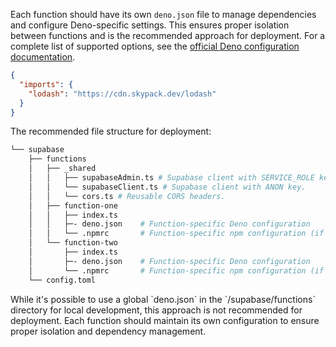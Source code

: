 Each function should have its own `deno.json` file to manage dependencies and configure Deno-specific settings. This ensures proper isolation between functions and is the recommended approach for deployment. For a complete list of supported options, see the [official Deno configuration documentation](https://docs.deno.com/runtime/manual/getting_started/configuration_file).

```json supabase/functions/my-function/deno.json
{
  "imports": {
    "lodash": "https://cdn.skypack.dev/lodash"
  }
}
```

The recommended file structure for deployment:

```bash
└── supabase
    ├── functions
    │   ├── _shared
    │   │   ├── supabaseAdmin.ts # Supabase client with SERVICE_ROLE key.
    │   │   └── supabaseClient.ts # Supabase client with ANON key.
    │   │   └── cors.ts # Reusable CORS headers.
    │   ├── function-one
    │   │   ├── index.ts
    │   │   ├─- deno.json    # Function-specific Deno configuration
    │   │   └── .npmrc       # Function-specific npm configuration (if needed)
    │   └── function-two
    │       ├── index.ts
    │       ├─- deno.json    # Function-specific Deno configuration
    │       └── .npmrc       # Function-specific npm configuration (if needed)
    └── config.toml
```

<Admonition type="caution">
  While it's possible to use a global `deno.json` in the `/supabase/functions` directory for local
  development, this approach is not recommended for deployment. Each function should maintain its
  own configuration to ensure proper isolation and dependency management.
</Admonition>
